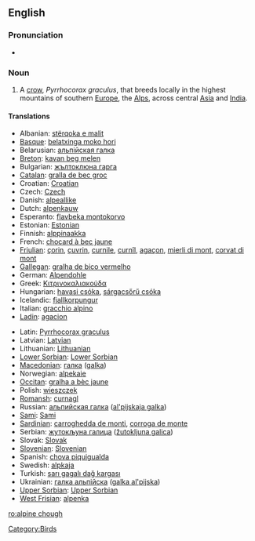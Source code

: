 {{wikipedia}}
==English==

===Pronunciation===
* {{IPA|/'alpaɪnˈtʃʌf/}}

===Noun===
{{en-noun|sg=[[alpine]] [[chough]]}}

# A [[crow]], ''Pyrrhocorax graculus'', that breeds locally in the highest mountains of southern [[Europe]], the [[Alps]], across central [[Asia]] and [[India]].

====Translations====
{{trans-top|alpine chough}}
* Albanian: [[stërqoka e malit]]
* [[Basque]]: [[belatxinga moko hori]]
* Belarusian: [[альпiйская галка]]
* [[Breton]]: [[kavan beg melen]]
* Bulgarian: [[жълтоклюна гарга]]
* [[Catalan]]: [[gralla de bec groc]]
* Croatian: [[Croatian]]
* Czech: [[Czech]]
* Danish: [[alpeallike]]
* Dutch: [[alpenkauw]] {{m}}
* Esperanto: [[flavbeka montokorvo]]
* Estonian: [[Estonian]]
* Finnish: [[alppinaakka]]
* French: [[chocard à bec jaune]] {{m}}
* [[Friulian]]: [[çorin]], [[çuvrin]], [[curnile]], [[curnîl]], [[agaçon]], [[mierli di mont]], [[corvat di mont]]
* [[Gallegan]]: [[gralha de bico vermelho]]
* German: [[Alpendohle]] {{f}}
* Greek: [[Κιτρινοκαλιακούδα]] '' ''
* Hungarian: [[havasi csóka]], [[sárgacsőrű csóka]]
* Icelandic: [[fjallkorpungur]]
* Italian: [[gracchio alpino]] {{m}}
* [[Ladin]]: [[agacion]]
{{trans-mid}}
* Latin: [[Pyrrhocorax graculus]] '' ''
* Latvian: [[Latvian]]
* Lithuanian: [[Lithuanian]]
* [[Lower Sorbian]]: [[Lower Sorbian]]
* [[Macedonian]]: [[гaлкa]] ([[galka]])
* Norwegian: [[alpekaie]]
* [[Occitan]]: [[gralha a bèc jaune]]
* Polish: [[wieszczek]]
* [[Romansh]]: [[curnagl]]
* Russian: [[альпийская галка]] ([[al'pijskaja galka]]) '' ''
* [[Sami]]: [[Sami]]
* [[Sardinian]]: [[carroghedda de monti]], [[corroga de monte]]
* Serbian: [[жутокљуна галица]] ([[žutokljuna galica]])
* Slovak: [[Slovak]]
* [[Slovenian]]: [[Slovenian]]
* Spanish: [[chova piquigualda]] {{f}}
* Swedish: [[alpkaja]]
* Turkish: [[sarı gagalı dağ kargası]]
* Ukrainian: [[галка альпiйска]] ([[galka al'pijska]])
* [[Upper Sorbian]]: [[Upper Sorbian]]
* [[West Frisian]]: [[alpenka]]
{{trans-bottom}}

[[Category:Birds]]

[[ro:alpine chough]]